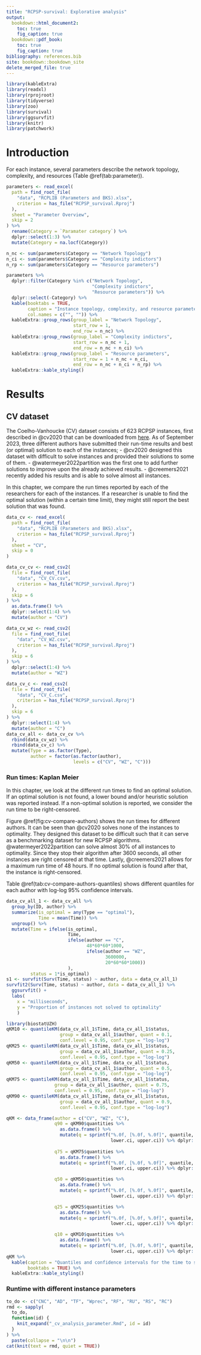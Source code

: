 ```yaml
---
title: "RCPSP-survival: Explorative analysis"
output:
  bookdown::html_document2:
    toc: true
    fig_caption: true
  bookdown::pdf_book:
    toc: true
    fig_caption: true
bibliography: references.bib
site: bookdown::bookdown_site
delete_merged_file: true
---
```


```r
library(kableExtra)
library(readxl)
library(rprojroot)
library(tidyverse)
library(zoo)
library(survival)
library(ggsurvfit)
library(knitr)
library(patchwork)
```
# Introduction

For each instance, several parameters describe the network topology, complexity, and resources (Table \@ref(tab:parameter)). 

```r
parameters <- read_excel(
  path = find_root_file(
    "data", "RCPLIB (Parameters and BKS).xlsx",
    criterion = has_file("RCPSP_survival.Rproj")
  ),
  sheet = "Parameter Overview",
  skip = 2
) %>%
  rename(Category = `Paramater category`) %>%
  dplyr::select(1:3) %>%
  mutate(Category = na.locf(Category))

n_nc <- sum(parameters$Category == "Network Topology")
n_ci <- sum(parameters$Category == "Complexity indictors")
n_rp <- sum(parameters$Category == "Resource parameters")

parameters %>%
  dplyr::filter(Category %in% c("Network Topology",
                                "Complexity indictors",
                                "Resource parameters")) %>%
  dplyr::select(-Category) %>%
  kable(booktabs = TRUE,
        caption = "Instance topology, complexity, and resource parameters.",
        col.names = c("", "")) %>%
  kableExtra::group_rows(group_label = "Network Topology",
                         start_row = 1,
                         end_row = n_nc) %>%
  kableExtra::group_rows(group_label = "Complexity indictors",
                         start_row = n_nc + 1,
                         end_row = n_nc + n_ci) %>%
  kableExtra::group_rows(group_label = "Resource parameters",
                         start_row = 1 + n_nc + n_ci,
                         end_row = n_nc + n_ci + n_rp) %>%
  kableExtra::kable_styling()
```
# Results

## CV dataset
The Coelho-Vanhoucke (CV) dataset consists of 623 RCPSP instances, first described in @cv2020 that can be downloaded from [here](https://www.projectmanagement.ugent.be/research/data). As of September 2023, three different authors have submitted their run-time results and best (or optimal) solution to each of the instances;
- @cv2020 designed this dataset with difficult to solve instances and provided their solutions to some of them.
- @watermeyer2022partition was the first one to add further solutions to improve upon the already achieved results.
- @creemers2021 recently added his results and is able to solve almost all instances.

In this chapter, we compare the run times reported by each of the researchers for each of the instances. If a researcher is unable to find the optimal solution (within a certain time limit), they might still report the best solution that was found.

```r
data_cv <- read_excel(
  path = find_root_file(
    "data", "RCPLIB (Parameters and BKS).xlsx",
    criterion = has_file("RCPSP_survival.Rproj")
  ),
  sheet = "CV",
  skip = 0
)

data_cv_cv <- read_csv2(
  file = find_root_file(
    "data", "CV_CV.csv",
    criterion = has_file("RCPSP_survival.Rproj")
  ),
  skip = 6
) %>%
  as.data.frame() %>%
  dplyr::select(1:4) %>%
  mutate(author = "CV")

data_cv_wz <- read_csv2(
  file = find_root_file(
    "data", "CV_WZ.csv",
    criterion = has_file("RCPSP_survival.Rproj")
  ),
  skip = 6
) %>%
  dplyr::select(1:4) %>%
  mutate(author = "WZ")

data_cv_c <- read_csv2(
  file = find_root_file(
    "data", "CV_C.csv",
    criterion = has_file("RCPSP_survival.Rproj")
  ),
  skip = 6
) %>%
  dplyr::select(1:4) %>%
  mutate(author = "C")
data_cv_all <- data_cv_cv %>%
  rbind(data_cv_wz) %>%
  rbind(data_cv_c) %>%
  mutate(Type = as.factor(Type),
         author = factor(as.factor(author),
                         levels = c("CV", "WZ", "C")))
```

### Run times: Kaplan Meier

In this chapter, we look at the different run times to find an optimal solution. If an optimal solution is not found, a lower bound and/or heuristic solution was reported instead. If a non-optimal solution is reported, we consider the run time to be right-censored.

Figure \@ref(fig:cv-compare-authors) shows the run times for different authors. It can be seen than @cv2020 solves none of the instances to optimality. They designed this dataset to be difficult such that it can serve as a benchmarking dataset for new RCPSP algorithms. @watermeyer2022partition can solve almost 30% of all instances to optimality. Since they stop their algorithm after 3600 seconds, all other instances are right censored at that time. Lastly, @creemers2021 allows for a maximum run time of 48 hours. If no optimal solution is found after that, the instance is right-censored. 

Table \@ref(tab:cv-compare-authors-quantiles) shows different quantiles for each author with log-log 95% confidence intervals.

```r
data_cv_all_1 <- data_cv_all %>%
  group_by(ID, author) %>%
  summarize(is_optimal = any(Type == "optimal"),
            Time = mean(Time)) %>%
  ungroup() %>%
  mutate(Time = ifelse(is_optimal,
                       Time,
                       ifelse(author == "C",
                              48*60*60*1000,
                              ifelse(author == "WZ",
                                     3600000,
                                     20*60*60*1000))
                       ),
         status = 1*is_optimal)
s1 <- survfit(Surv(Time, status) ~ author, data = data_cv_all_1)
survfit2(Surv(Time, status) ~ author, data = data_cv_all_1) %>%
  ggsurvfit() +
  labs(
    x = "milliseconds",
    y = "Proportion of instances not solved to optimality"
    )
```

```r
library(biostatUZH)
qKM10 <- quantileKM(data_cv_all_1$Time, data_cv_all_1$status,
                    group = data_cv_all_1$author, quant = 0.1,
                    conf.level = 0.95, conf.type = "log-log")
qKM25 <- quantileKM(data_cv_all_1$Time, data_cv_all_1$status,
                    group = data_cv_all_1$author, quant = 0.25,
                    conf.level = 0.95, conf.type = "log-log")
qKM50 <- quantileKM(data_cv_all_1$Time, data_cv_all_1$status,
                    group = data_cv_all_1$author, quant = 0.5,
                    conf.level = 0.95, conf.type = "log-log")
qKM75 <- quantileKM(data_cv_all_1$Time, data_cv_all_1$status, 
                  group = data_cv_all_1$author, quant = 0.75,
                  conf.level = 0.95, conf.type = "log-log")
qKM90 <- quantileKM(data_cv_all_1$Time, data_cv_all_1$status,
                    group = data_cv_all_1$author, quant = 0.9,
                    conf.level = 0.95, conf.type = "log-log")

qKM <- data_frame(author = c("CV", "WZ", "C"),
                  q90 = qKM90$quantities %>%
                    as.data.frame() %>%
                    mutate(q = sprintf("%.0f, [%.0f, %.0f]", quantile,
                                       lower.ci, upper.ci)) %>% dplyr::pull(q),
                  
                  q75 = qKM75$quantities %>%
                    as.data.frame() %>%
                    mutate(q = sprintf("%.0f, [%.0f, %.0f]", quantile,
                                       lower.ci, upper.ci)) %>% dplyr::pull(q),

                  q50 = qKM50$quantities %>%
                    as.data.frame() %>%
                    mutate(q = sprintf("%.0f, [%.0f, %.0f]", quantile,
                                       lower.ci, upper.ci)) %>% dplyr::pull(q),

                  q25 = qKM25$quantities %>%
                    as.data.frame() %>%
                    mutate(q = sprintf("%.0f, [%.0f, %.0f]", quantile,
                                       lower.ci, upper.ci)) %>% dplyr::pull(q),

                  q10 = qKM10$quantities %>%
                    as.data.frame() %>%
                    mutate(q = sprintf("%.0f, [%.0f, %.0f]", quantile,
                                       lower.ci, upper.ci)) %>% dplyr::pull(q))
qKM %>%
  kable(caption = "Quantiles and confidence intervals for the time to solve to optimality.",
        booktabs = TRUE) %>%
  kableExtra::kable_styling()
```

### Runtime with different instance parameters

```r
to_do <- c("CNC", "AD", "TF", "Wprec", "RF", "RU", "RS", "RC")
rmd <- sapply(
  to_do,
  function(id) {
    knit_expand("_cv_analysis_parameter.Rmd", id = id)
  }
) %>%
  paste(collapse = "\n\n")
cat(knit(text = rmd, quiet = TRUE))
```


<!--chapter:end:index.Rmd-->

